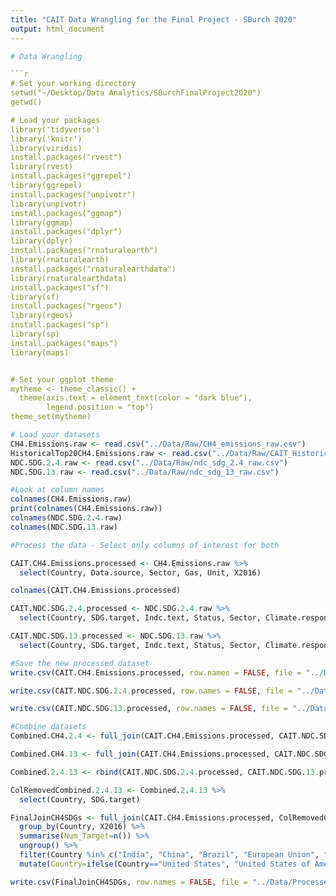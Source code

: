 ```yaml
---
title: "CAIT Data Wrangling for the Final Project - SBurch 2020"
output: html_document
---
```


```r
# Data Wrangling

```r
# Set your working directory
setwd("~/Desktop/Data Analytics/SBurchFinalProject2020")
getwd()

# Load your packages
library('tidyverse')
library('knitr')
library(viridis)
install.packages("rvest")
library(rvest)
install.packages("ggrepel")
library(ggrepel)
install.packages("unpivotr")
library(unpivotr)
install.packages("ggmap")
library(ggmap)
install.packages("dplyr")
library(dplyr)
install.packages("rnaturalearth")
library(rnaturalearth)
install.packages("rnaturalearthdata")
library(rnaturalearthdata)
install.packages("sf")
library(sf)
install.packages("rgeos")
library(rgeos)
install.packages("sp")
library(sp)
install.packages("maps")
library(maps)


# Set your ggplot theme
mytheme <- theme_classic() +
  theme(axis.text = element_text(color = "dark blue"), 
        legend.position = "top")
theme_set(mytheme)
```

```r
# Load your datasets
CH4.Emissions.raw <- read.csv("../Data/Raw/CH4_emissions_raw.csv")
HistoricalTop20CH4.Emissions.raw <- read.csv("../Data/Raw/CAIT_Historical_CH4_emissions_raw.csv")
NDC.SDG.2.4.raw <- read.csv("../Data/Raw/ndc_sdg_2.4_raw.csv")
NDC.SDG.13.raw <- read.csv("../Data/Raw/ndc_sdg_13_raw.csv")

#Look at column names
colnames(CH4.Emissions.raw)
print(colnames(CH4.Emissions.raw))
colnames(NDC.SDG.2.4.raw)
colnames(NDC.SDG.13.raw)

#Process the data - Select only columns of interest for both

CAIT.CH4.Emissions.processed <- CH4.Emissions.raw %>%
  select(Country, Data.source, Sector, Gas, Unit, X2016)

colnames(CAIT.CH4.Emissions.processed)

CAIT.NDC.SDG.2.4.processed <- NDC.SDG.2.4.raw %>%
  select(Country, SDG.target, Indc.text, Status, Sector, Climate.response)

CAIT.NDC.SDG.13.processed <- NDC.SDG.13.raw %>%
  select(Country, SDG.target, Indc.text, Status, Sector, Climate.response)

#Save the new processed dataset
write.csv(CAIT.CH4.Emissions.processed, row.names = FALSE, file = "../Data/Processed/CH4_emissions_processed.csv")

write.csv(CAIT.NDC.SDG.2.4.processed, row.names = FALSE, file = "../Data/Processed/ndc_sdg_2.4_processed.csv")

write.csv(CAIT.NDC.SDG.13.processed, row.names = FALSE, file = "../Data/Processed/ndc_sdg_13.processed.csv")

#Combine datasets
Combined.CH4.2.4 <- full_join(CAIT.CH4.Emissions.processed, CAIT.NDC.SDG.2.4.processed)

Combined.CH4.13 <- full_join(CAIT.CH4.Emissions.processed, CAIT.NDC.SDG.13.processed)

Combined.2.4.13 <- rbind(CAIT.NDC.SDG.2.4.processed, CAIT.NDC.SDG.13.processed)

ColRemovedCombined.2.4.13 <- Combined.2.4.13 %>%
  select(Country, SDG.target)

FinalJoinCH4SDGs <- full_join(CAIT.CH4.Emissions.processed, ColRemovedCombined.2.4.13) %>%
  group_by(Country, X2016) %>%
  summarise(Num_Target=n()) %>%
  ungroup() %>%
  filter(Country %in% c("India", "China", "Brazil", "European Union", "United States", "Pakistan", "Indonesia", "Argentina", "Australia","Ethiopia", "Myanmar", "Mexico", "Bangladesh", "Russia", "Nigeria", "Vietnam", "Philippines", "Thailand", "Sudan", "Chad", "France")) %>%
  mutate(Country=ifelse(Country=="United States", "United States of America", Country))

write.csv(FinalJoinCH4SDGs, row.names = FALSE, file = "../Data/Processed/FinalJoinCH4SDGs_Processed.csv")

```
